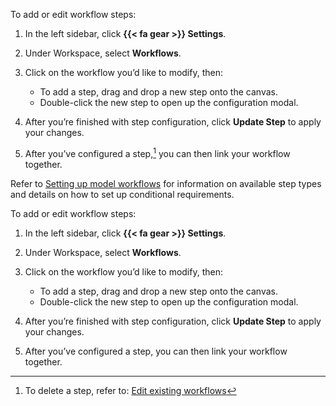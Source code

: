 :::: {.content-visible unless-format="revealjs"}
To add or edit workflow steps:

1. In the left sidebar, click **{{< fa gear >}} Settings**.

1. Under Workspace, select **Workflows**.

1. Click on the workflow you'd like to modify, then:

    - To add a step, drag and drop a new step onto the canvas.
    - Double-click the new step to open up the configuration modal.

1. After you're finished with step configuration, click **Update Step** to apply your changes.

1. After you've configured a step,^[To delete a step, refer to: [Edit existing workflows](/guide/model-workflows/configure-custom-workflows.qmd#edit-existing-workflows)] you can then link your workflow together.

::: {.callout}
Refer to [Setting up model workflows](/guide/model-workflows/setting-up-model-workflows.qmd#workflow-elements) for information on available step types and details on how to set up conditional requirements.

:::

::::

:::: {.content-hidden unless-format="revealjs"}
To add or edit workflow steps:

1. In the left sidebar, click **{{< fa gear >}} Settings**.

1. Under Workspace, select **Workflows**.

1. Click on the workflow you'd like to modify, then:

    - To add a step, drag and drop a new step onto the canvas.
    - Double-click the new step to open up the configuration modal.

1. After you're finished with step configuration, click **Update Step** to apply your changes.

1. After you've configured a step, you can then link your workflow together.

::::

